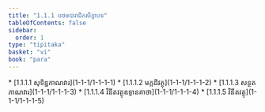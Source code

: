 ```yaml
---
title: "1.1.1 បឋមបារាជិកសិក្ខាបទ"
tableOfContents: false
sidebar:
  order: 1
type: "tipitaka"
basket: "vi"
book: "para"
---
```



<DynamicBreadcrumb />



<TableOfContents book="para" section="1.1.1">
* [1.1.1.1 សុទិន្នភាណវារ](1-1-1/1-1-1-1)
* [1.1.1.2 មក្កដីវត្ថុ](1-1-1/1-1-1-2)
* [1.1.1.3 សន្ថតភាណវារ](1-1-1/1-1-1-3)
* [1.1.1.4 វិនីតវត្ថុឧទ្ទានគាថា](1-1-1/1-1-1-4)
* [1.1.1.5 វិនីតវត្ថុ](1-1-1/1-1-1-5)
</TableOfContents>
